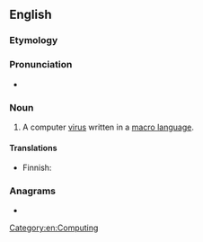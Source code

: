 ==English==

===Etymology===
{{compound|en|macro|virus}}

===Pronunciation===
{{rfp|en}}
* {{audio|en|en-uk-macrovirus.ogg|Audio (UK)}}

===Noun===
{{en-noun|es}}

# A computer [[virus]] written in a [[macro language]].

====Translations====
{{trans-top|computer virus}}
* Finnish: {{t+|fi|makrovirus}}
{{trans-mid}}
{{trans-bottom}}

===Anagrams===
* {{anagrams|en|a=acimorrsuv|carmovirus}}

[[Category:en:Computing]]
